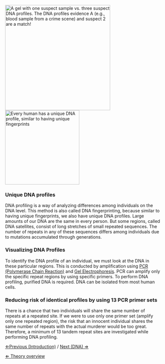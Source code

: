 [[File: suspectgel.png|frame|x340px|right|A gel with one suspect sample vs. three suspect DNA profiles. The DNA profiles evidence A (e.g., blood sample from a crime scene) and suspect 2 are a match!]]
[[File:DNA Fingerprinting.jpeg|right|frame|x240px|Every human has a unique DNA profile, similar to having unique fingerprints]] 

===Unique DNA profiles===
DNA profiling is a way of analyzing differences among individuals on the DNA level. This method is also called DNA fingerprinting, because similar to having unique fingerprints, we also have unique DNA profiles. Large amounts of our DNA are the same in every person. But some regions, called DNA satellites, consist of long stretches of small repeated sequences. The number of repeats in any of these sequences differs among individuals due to mutations accumulated through generations.


===Visualizing DNA Profiles===
To identify the DNA profile of an individual, we must look at the DNA in these particular regions. This is conducted by amplification using [[PCR (Polymerase Chain Reaction)]] and [[Gel Electrophoresis]]. PCR can amplify only the specific repeat regions by using specific primers. To perform DNA profiling, purified DNA is required. DNA can be isolated from most human cells.


===Reducing risk of identical profiles by using 13 PCR primer sets===
There is a chance that two individuals will share the same number of repeats at a repeated site. If we were to use only one primer set (amplify only one repeated region), the risk that an innocent individual shares the same number of repeats with the actual murderer would be too great. Therefore, a minimum of 13 tandem repeat sites are investigated while performing DNA profiling.


[[CSI Case Introduction|&lArr;Previous (Introduction)]] / [[DNA|Next (DNA) &rArr;]]

[[CSI Case|&lArr; Theory overview]]